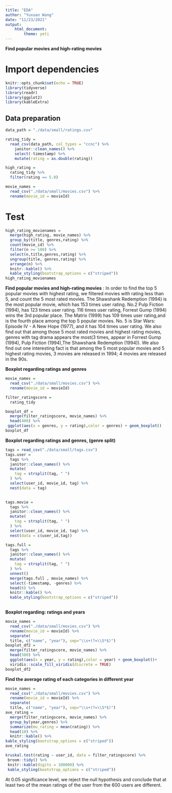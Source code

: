 ```yaml
---
title: "EDA"
author: "Yuxuan Wang"
date: "11/23/2021"
output: 
    html_document:
        theme: yeti
---
```

**Find popular movies and high-rating movies**

# Import dependencies
```r
knitr::opts_chunk$set(echo = TRUE)
library(tidyverse)
library(readr)
library(ggplot2)
library(kableExtra)
```


## Data preparation
```r
data_path = "./data/small/ratings.csv"

rating_tidy = 
  read_csv(data_path, col_types = "ccnc") %>% 
    janitor::clean_names() %>% 
    select(-timestamp) %>% 
    mutate(rating = as.double(rating))  

high_rating = 
  rating_tidy %>% 
  filter(rating == 5.0) 

movie_names = 
  read_csv("./data/small/movies.csv") %>% 
  rename(movie_id = movieId)
```


# Test
```r
high_rating_movienames = 
  merge(high_rating, movie_names) %>% 
  group_by(title, genres,rating) %>% 
  count(movie_id) %>% 
  filter(n >= 100) %>% 
  select(n,title,genres,rating) %>% 
  ungroup(title, genres,rating) %>% 
  arrange(n) %>% 
  knitr::kable() %>% 
  kable_styling(bootstrap_options = c("striped"))
high_rating_movienames 
```
**Find popular movies and high-rating movies** : In order to find the top 5 popular movies with highest rating, we filtered movies with rating less than 5, and count the 5 most rated movies. The Shawshank Redemption (1994) is the most popular movie, which has 153 times user rating. No.2 Pulp Fiction (1994),  has 123 times user rating. 116 times user rating, Forrest Gump (1994) wins the 3rd popular place. The Matrix (1999) has 109 times user rating,and is the fourth place among the top 5 popular movies. No. 5 is Star Wars: Episode IV - A New Hope (1977), and it has 104 times user rating. We also find out that among those 5 most rated movies and highest rating movies, genres with tag drama appears the most(3 times, appear in Forrest Gump (1994), Pulp Fiction (1994),The Shawshank Redemption (1994)). We also find out one interesting fact is that among the 5 most popular movies and 5 highest rating movies, 3 movies are released in 1994; 4 movies are released in the 90s.


**Boxplot regarding ratings and genres**
```r
movie_names = 
  read_csv("./data/small/movies.csv") %>% 
  rename(movie_id = movieId)

filter_ratingscore = 
  rating_tidy  

boxplot_df = 
  merge(filter_ratingscore, movie_names) %>%
  head(400) %>%
 ggplot(aes(x = genres, y = rating),color = genres) + geom_boxplot()
boxplot_df 


```



**Boxplot regarding ratings and genres, (genre split)**
```r
tags = read_csv("./data/small/tags.csv")
tags.user = 
  tags %>%
  janitor::clean_names() %>%
  mutate(
    tag = strsplit(tag, " ")
  ) %>%
  select(user_id, movie_id, tag) %>%
  nest(data = tag) 
  

tags.movie = 
  tags %>%
  janitor::clean_names() %>%
  mutate(
    tag = strsplit(tag, " ")
  ) %>%
  select(user_id, movie_id, tag) %>%
  nest(data = c(user_id,tag))

tags.full = 
  tags %>%
  janitor::clean_names() %>%
  mutate(
    tag = strsplit(tag, " ")
  ) %>%
  unnest()
  merge(tags.full , movie_names) %>% 
  select(-timestamp, -genres) %>% 
  head(6) %>% 
  knitr::kable() %>% 
  kable_styling(bootstrap_options = c("striped"))
  

```












**Boxplot regarding: ratings and years**

```r
movie_names = 
  read_csv("./data/small/movies.csv") %>% 
  rename(movie_id = movieId) %>% 
  separate(
  title, c("name", "year"), sep="\\s+(?=\\S*$)") 
boxplot_df2 = 
  merge(filter_ratingscore, movie_names) %>%
  head(500) %>%
  ggplot(aes(x = year, y = rating),color = year) + geom_boxplot()+
  viridis::scale_fill_viridis(discrete = TRUE)
boxplot_df2 
```




**Find  the average rating of each categories in different year**
```r
movie_names = 
  read_csv("./data/small/movies.csv") %>% 
  rename(movie_id = movieId) %>% 
  separate(
  title, c("name", "year"), sep="\\s+(?=\\S*$)") 
ave_rating = 
  merge(filter_ratingscore, movie_names) %>% 
  group_by(year,genres) %>%
  summarize(mu_rating = mean(rating)) %>% 
  head(10) %>% 
  knitr::kable() %>%
kable_styling(bootstrap_options = c("striped"))
ave_rating
```



```r
kruskal.test(rating ~ user_id, data = filter_ratingscore) %>% 
 broom::tidy() %>% 
 knitr::kable(digits = 100000) %>% 
 kable_styling(bootstrap_options = c("striped"))
```
At 0.05 significance level, we reject the null hypothesis and conclude that at least two of 
the mean ratings of the user from the 600 users are different.





